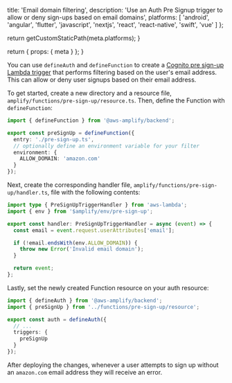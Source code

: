 
  title: 'Email domain filtering',
  description:
    'Use an Auth Pre Signup trigger to allow or deny sign-ups based on email domains',
  platforms: [
    'android',
    'angular',
    'flutter',
    'javascript',
    'nextjs',
    'react',
    'react-native',
    'swift',
    'vue'
  ]
};

  return getCustomStaticPath(meta.platforms);
}

  return {
    props: {
      meta
    }
  };
}

You can use `defineAuth` and `defineFunction` to create a [Cognito pre sign-up Lambda trigger](https://docs.aws.amazon.com/cognito/latest/developerguide/user-pool-lambda-pre-sign-up.html) that performs filtering based on the user's email address. This can allow or deny user signups based on their email address.

To get started, create a new directory and a resource file, `amplify/functions/pre-sign-up/resource.ts`. Then, define the Function with `defineFunction`:

```ts title="amplify/functions/pre-sign-up/resource.ts"
import { defineFunction } from '@aws-amplify/backend';

export const preSignUp = defineFunction({
  entry: './pre-sign-up.ts',
  // optionally define an environment variable for your filter
  environment: {
    ALLOW_DOMAIN: 'amazon.com'
  }
});
```

Next, create the corresponding handler file, `amplify/functions/pre-sign-up/handler.ts`, file with the following contents:

```ts title="amplify/functions/pre-sign-up/handler.ts"
import type { PreSignUpTriggerHandler } from 'aws-lambda';
import { env } from '$amplify/env/pre-sign-up';

export const handler: PreSignUpTriggerHandler = async (event) => {
  const email = event.request.userAttributes['email'];

  if (!email.endsWith(env.ALLOW_DOMAIN)) {
    throw new Error('Invalid email domain');
  }

  return event;
};
```

Lastly, set the newly created Function resource on your auth resource:

```ts title="amplify/auth/resource.ts"
import { defineAuth } from '@aws-amplify/backend';
import { preSignUp } from '../functions/pre-sign-up/resource';

export const auth = defineAuth({
  // ...
  triggers: {
    preSignUp
  }
});
```

After deploying the changes, whenever a user attempts to sign up without an `amazon.com` email address they will receive an error.
